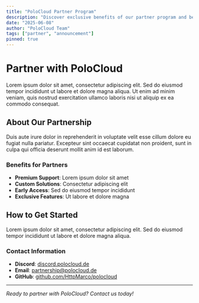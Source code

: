 ```yaml
---
title: "PoloCloud Partner Program"
description: "Discover exclusive benefits of our partner program and become part of the PoloCloud ecosystem"
date: "2025-06-08"
author: "PoloCloud Team"
tags: ["partner", "announcement"]
pinned: true
---
```


# Partner with PoloCloud

Lorem ipsum dolor sit amet, consectetur adipiscing elit. Sed do eiusmod tempor incididunt ut labore et dolore magna aliqua. Ut enim ad minim veniam, quis nostrud exercitation ullamco laboris nisi ut aliquip ex ea commodo consequat.

## About Our Partnership

Duis aute irure dolor in reprehenderit in voluptate velit esse cillum dolore eu fugiat nulla pariatur. Excepteur sint occaecat cupidatat non proident, sunt in culpa qui officia deserunt mollit anim id est laborum.

### Benefits for Partners

- **Premium Support**: Lorem ipsum dolor sit amet
- **Custom Solutions**: Consectetur adipiscing elit
- **Early Access**: Sed do eiusmod tempor incididunt
- **Exclusive Features**: Ut labore et dolore magna

## How to Get Started

Lorem ipsum dolor sit amet, consectetur adipiscing elit. Sed do eiusmod tempor incididunt ut labore et dolore magna aliqua.

### Contact Information

- **Discord**: [discord.polocloud.de](https://discord.polocloud.de)
- **Email**: partnership@polocloud.de
- **GitHub**: [github.com/HttpMarco/polocloud](https://github.com/HttpMarco/polocloud)

---

*Ready to partner with PoloCloud? Contact us today!*
